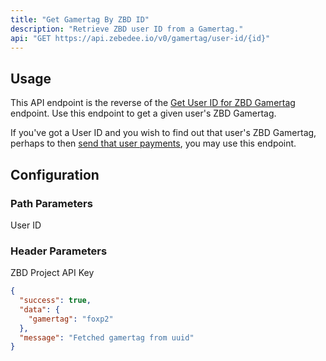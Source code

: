 ```yaml
---
title: "Get Gamertag By ZBD ID"
description: "Retrieve ZBD user ID from a Gamertag."
api: "GET https://api.zebedee.io/v0/gamertag/user-id/{id}"
---
```


## Usage

This API endpoint is the reverse of the [Get User ID for ZBD Gamertag](/api-reference/zbd-gamertag/get-user-id) endpoint. Use this endpoint to get a given user's ZBD Gamertag.

<Tip>If you've got a User ID and you wish to find out that user's ZBD Gamertag, perhaps to then [send that user payments](/api-reference/zbd-gamertag/send), you may use this endpoint.</Tip>

## Configuration

### Path Parameters

<ParamField required path="id" type="string">
  User ID
</ParamField>

### Header Parameters

<ParamField required header="apikey" type="string">
  ZBD Project API Key
</ParamField>



<ResponseExample>

```json Response
{
  "success": true,
  "data": {
    "gamertag": "foxp2"
  },
  "message": "Fetched gamertag from uuid"
}
```

</ResponseExample>
